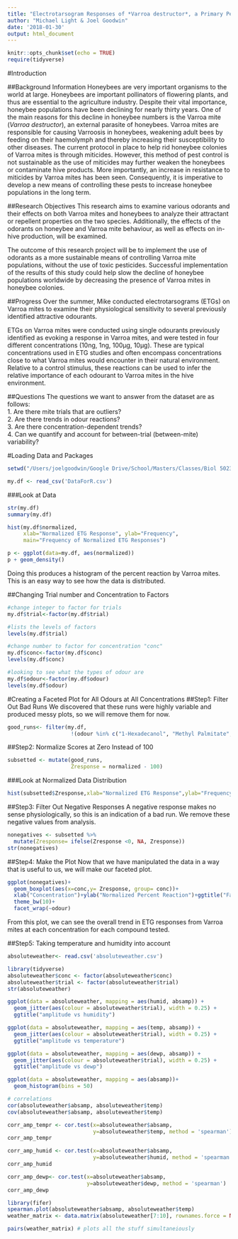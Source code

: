 ```yaml
---
title: "Electrotarsogram Responses of *Varroa destructor*, a Primary Pest of Western Honey Bees (*Apis mellifera* L.)"
author: "Michael Light & Joel Goodwin"
date: '2018-01-30'
output: html_document
---
```


```r
knitr::opts_chunk$set(echo = TRUE)
require(tidyverse)
```

#Introduction

##Background Information
Honeybees are very important organisms to the world at large. Honeybees are important pollinators of flowering plants, and thus are essential to the agriculture industry. Despite their vital importance, honeybee populations have been declining for nearly thirty years. One of the main reasons for this decline in honeybee numbers is the Varroa mite (*Varroa destructor*), an external parasite of honeybees. Varroa mites are responsible for causing Varroosis in honeybees, weakening adult bees by feeding on their haemolymph and thereby increasing their susceptibility to other diseases.
The current protocol in place to help rid honeybee colonies of Varroa mites is through miticides. However, this method of pest control is not sustainable as the use of miticides may further weaken the honeybees or contaminate hive products. More importantly, an increase in resistance to miticides by Varroa mites has been seen. Consequently, it is imperative to develop a new means of controlling these pests to increase honeybee populations in the long term.  

##Research Objectives
This research aims to examine various odorants and their effects on both Varroa mites and honeybees to analyze their attractant or repellent properties on the two species. Additionally, the effects of the odorants on honeybee and Varroa mite behaviour, as well as effects on in-hive production, will be examined.  

The outcome of this research project will be to implement the use of odorants as a more sustainable means of controlling Varroa mite populations, without the use of toxic pesticides. Successful implementation of the results of this study could help slow the decline of honeybee populations worldwide by decreasing the presence of Varroa mites in honeybee colonies.  

##Progress
Over the summer, Mike conducted electrotarsograms (ETGs) on Varroa mites to examine their physiological sensitivity to several previously identified attractive odourants.  

ETGs on Varroa mites were conducted using single odourants previously identified as evoking a response in Varroa mites, and were tested in four different concentrations (10ng, 1ng, 100μg, 10μg). These are typical concentrations used in ETG studies and often encompass concentrations close to what Varroa mites would encounter in their natural environment. Relative to a control stimulus, these reactions can be used to infer the relative importance of each odourant to Varroa mites in the hive environment.  

##Questions
The questions we want to answer from the dataset are as follows:  
1. Are there mite trials that are outliers?  
2. Are there trends in odour reactions?  
3. Are there concentration-dependent trends?  
4. Can we quantify and account for between-trial (between-mite) variability?  

#Loading Data and Packages
```r
setwd("/Users/joelgoodwin/Google Drive/School/Masters/Classes/Biol 5023- Research Methods II/VarroaETG_Percent")
```
```r

my.df <- read_csv('DataForR.csv')

```
###Look at Data
```r

str(my.df)
summary(my.df)

```

```r

hist(my.df$normalized, 
     xlab="Normalized ETG Response", ylab="Frequency", 
     main="Frequency of Normalized ETG Responses")

p <- ggplot(data=my.df, aes(normalized))
p + geom_density()

```  
  
Doing this produces a histogram of the percent reaction by Varroa mites. This is an easy way to see how the data is distributed. 

##Changing Trial number and Concentration to Factors
```r


#change integer to factor for trials
my.df$trial<-factor(my.df$trial)

#lists the levels of factors
levels(my.df$trial)

#change number to factor for concentration "conc"
my.df$conc<-factor(my.df$conc)
levels(my.df$conc)

#looking to see what the types of odour are
my.df$odour<-factor(my.df$odour)
levels(my.df$odour)
```

#Creating a Faceted Plot for All Odours at All Concentrations
##Step1: Filter Out Bad Runs
We discovered that these runs were highly variable and produced messy plots, so we will remove them for now.
```r
good_runs<- filter(my.df,
                    !(odour %in% c("1-Hexadecanol", "Methyl Palmitate", "Hexane",   "Palmitic Acid" )))

```
##Step2: Normalize Scores at Zero Instead of 100
```r
subsetted <- mutate(good_runs,
                    Zresponse = normalized - 100)
```
###Look at Normalized Data Distribution
```r
hist(subsetted$Zresponse,xlab="Normalized ETG Response",ylab="Frequency", main="Frequency of Normalized ETG Responses")

```

##Step3: Filter Out Negative Responses
A negative response makes no sense physiologically, so this is an indication of a bad run. We remove these negative values from analysis.
```r
nonegatives <- subsetted %>%
  mutate(Zresponse= ifelse(Zresponse <0, NA, Zresponse)) 
str(nonegatives)
```
##Step4: Make the Plot
Now that we have manipulated the data in a way that is useful to us, we will make our faceted plot.
```r
ggplot(nonegatives)+
  geom_boxplot(aes(x=conc,y= Zresponse, group= conc))+
  xlab("Concentration")+ylab("Normalized Percent Reaction")+ggtitle("Faceted ETG Plots")+
  theme_bw(10)+
  facet_wrap(~odour)
```
  
From this plot, we can see the overall trend in ETG responses from Varroa mites at each concentration for each compound tested.

##Step5: Taking temperature and humidity into account

```r
absoluteweather<- read.csv('absoluteweather.csv')

library(tidyverse)
absoluteweather$conc <- factor(absoluteweather$conc)
absoluteweather$trial <- factor(absoluteweather$trial)
str(absoluteweather)

ggplot(data = absoluteweather, mapping = aes(humid, absamp)) + 
  geom_jitter(aes(colour = absoluteweather$trial), width = 0.25) +
  ggtitle("amplitude vs humidity")

```

```r
ggplot(data = absoluteweather, mapping = aes(temp, absamp)) + 
  geom_jitter(aes(colour = absoluteweather$trial), width = 0.25) +
  ggtitle("amplitude vs temperature")
```

```r
ggplot(data = absoluteweather, mapping = aes(dewp, absamp)) + 
  geom_jitter(aes(colour = absoluteweather$trial), width = 0.25) +
  ggtitle("amplitude vs dewp")
```

```r
ggplot(data = absoluteweather, mapping = aes(absamp))+
  geom_histogram(bins = 50)
```

```r
# correlations
cor(absoluteweather$absamp, absoluteweather$temp)
cov(absoluteweather$absamp, absoluteweather$temp)
```

```r
corr_amp_tempr <- cor.test(x=absoluteweather$absamp, 
                           y=absoluteweather$temp, method = 'spearman')
corr_amp_tempr
```

```r
corr_amp_humid <- cor.test(x=absoluteweather$absamp, 
                           y=absoluteweather$humid, method = 'spearman')
corr_amp_humid
```

```r
corr_amp_dewp<- cor.test(x=absoluteweather$absamp, 
                         y=absoluteweather$dewp, method = 'spearman')
corr_amp_dewp
```


```r
library(fifer)
spearman.plot(absoluteweather$absamp, absoluteweather$temp)
weather_matrix <- data.matrix(absoluteweather[7:10], rownames.force = NA)
```

```r
pairs(weather_matrix) # plots all the stuff simultaneiously
```

